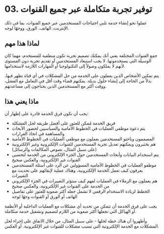 # 03. توفير تجربة متكاملة عبر جميع القنوات

عملوا نحو إنشاء خدمة تلبي احتياجات المستخدمين عبر جميع القنوات، بما في ذلك الإنترنت، الهاتف، الورق، ووجهًا لوجه.

## لماذا هذا مهم

جمع القنوات المختلفة يعني أنك يمكنك تصميم تجربة تكون منطقية للمستخدم، مهما كان الوسيلة التي يستخدمونها. لا يجب استبعاد المستخدمين أو تقديم تجربة دون المستوى لأنهم لا يملكون وصولاً إلى التكنولوجيا أو المهارات اللازمة لاستخدامها.

يتم تمكين الأشخاص الذين يعملون على الخدمة من حل المشكلات في أي قناة تظهر فيها، بدلاً من الحاجة إلى إنشاء حلول بديلة. يمكنهم قضاء وقت أقل في التعامل مع الفشل، ووقت أكثر مع المستخدمين الذين يحتاجون إلى مساعدتهم.

## ماذا يعني هذا

يجب أن تكون فرق الخدمة قادرة على إظهار أن:

- فريق الخدمة مُمكن للعثور على أفضل طريقة لحل المشكلة
- يتم دعوة موظفي العمليات في الخطوط الأمامية والسياسيين لحضور الأبحاث والمساهمة في اتخاذ القرارات
- المصممون وباحثو المستخدمين يعملون مع موظفي العمليات في الخطوط الأمامية
- هم يختبرون ويمكنهم تعديل تجربة المستخدمين للقنوات الإلكترونية وغير الإلكترونية (على سبيل المثال، نصوص المكالمات والرسائل)
- يتم استخدام البيانات وأبحاث المستخدمين حول الجزء الإلكتروني من الخدمة لتحسين القنوات غير الإلكترونية، والعكس صحيح
- موظفو العمليات في الخطوط الأمامية المسؤولين عن الرد على أسئلة المستخدمين يعرفون كيف تعمل الخدمة الإلكترونية، وهناك عملية لإبقائهم على تحديث مع التغييرات
- هم يعملون مع الزملاء في العمليات لفهم كيف ستؤثر التغييرات في الجزء الإلكتروني من الخدمة على القنوات غير الإلكترونية، والعكس صحيح
- الخطط لزيادة الاستخدام الرقمي لا تشمل جعله أكثر صعوبة للعثور على تفاصيل الهاتف أو الورق أو القنوات وجهًا لوجه

يجب على فرق الخدمة أن تتمكن من تحديد أي مشكلات مع العمليات الداخلية أو الأنظمة أو الهياكل التي تجعلها أكثر صعوبة من اللازم لتصميم وتشغيل خدمة متكاملة.

وأظهروا أن هناك خطة لحلها - على سبيل المثال، من خلال الاتفاق على إجراء لحل المشكلات مع الخدمة الإلكترونية التي تسبب مشكلات للقنوات غير الإلكترونية. أو العكس.